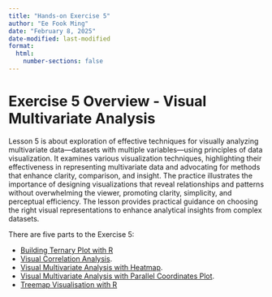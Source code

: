 ```yaml
---
title: "Hands-on Exercise 5"
author: "Ee Fook Ming"
date: "February 8, 2025"
date-modified: last-modified
format:
  html:
    number-sections: false
---
```


# Exercise 5 Overview - Visual Multivariate Analysis

Lesson 5 is about exploration of effective techniques for visually analyzing multivariate data—datasets with multiple variables—using principles of data visualization. It examines various visualization techniques, highlighting their effectiveness in representing multivariate data and advocating for methods that enhance clarity, comparison, and insight. The practice illustrates the importance of designing visualizations that reveal relationships and patterns without overwhelming the viewer, promoting clarity, simplicity, and perceptual efficiency. The lesson provides practical guidance on choosing the right visual representations to enhance analytical insights from complex datasets.


There are five parts to the Exercise 5:

-   [Building Ternary Plot with R](Part_01/Hands-on_Ex05-1.qmd)
-   [Visual Correlation Analysis](Part_02/Hands-on_Ex05-2.qmd).
-   [Visual Multivariate Analysis with Heatmap](Part_03/Hands-on_Ex05-3.qmd).
-   [Visual Multivariate Analysis with Parallel Coordinates Plot](Part_04/Hands-on_Ex05-4.qmd).
-   [Treemap Visualisation with R](Part_05/Hands-on_Ex05-5.qmd)


